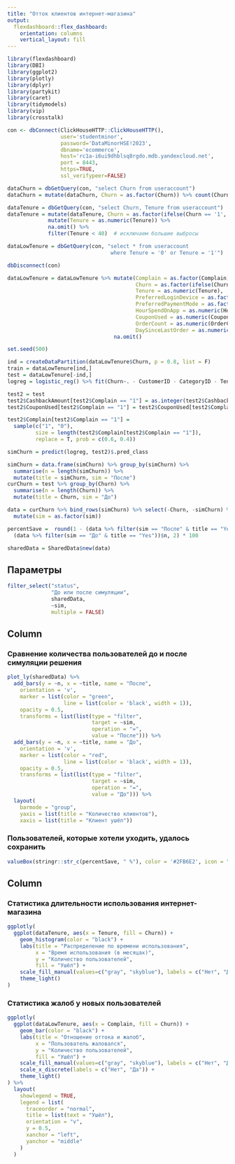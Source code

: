```yaml
---
title: "Отток клиентов интернет-магазина"
output: 
  flexdashboard::flex_dashboard:
    orientation: columns
    vertical_layout: fill
---
```


```r
library(flexdashboard)
library(DBI)
library(ggplot2)
library(plotly)
library(dplyr)
library(partykit)
library(caret)
library(tidymodels)
library(vip)
library(crosstalk)
```

```r
con <- dbConnect(ClickHouseHTTP::ClickHouseHTTP(), 
                 user='studentminor', 
                 password='DataMinorHSE!2023', 
                 dbname='ecommerce', 
                 host='rc1a-i6ui9dhblsq8rgdo.mdb.yandexcloud.net',
                 port = 8443,
                 https=TRUE,
                 ssl_verifypeer=FALSE)

dataChurn = dbGetQuery(con, "select Churn from useraccount")
dataChurn = mutate(dataChurn, Churn = as.factor(Churn)) %>% count(Churn)

dataTenure = dbGetQuery(con, "select Churn, Tenure from useraccount")
dataTenure = mutate(dataTenure, Churn = as.factor(ifelse(Churn == '1', 'Yes', 'No'))) %>%
             mutate(Tenure = as.numeric(Tenure)) %>%
             na.omit() %>% 
             filter(Tenure < 40)  # исключаем большие выбросы

dataLowTenure = dbGetQuery(con, "select * from useraccount
                                 where Tenure = '0' or Tenure = '1'")

dbDisconnect(con)

dataLowTenure = dataLowTenure %>% mutate(Complain = as.factor(Complain),
                                         Churn = as.factor(ifelse(Churn == '1', 'Yes', 'No')),
                                         Tenure = as.numeric(Tenure),
                                         PreferredLoginDevice = as.factor(PreferredLoginDevice),
                                         PreferredPaymentMode = as.factor(PreferredPaymentMode),
                                         HourSpendOnApp = as.numeric(HourSpendOnApp),
                                         CouponUsed = as.numeric(CouponUsed),
                                         OrderCount = as.numeric(OrderCount),
                                         DaySinceLastOrder = as.numeric(DaySinceLastOrder)) %>%
                                  na.omit()

set.seed(500)

ind = createDataPartition(dataLowTenure$Churn, p = 0.8, list = F)
train = dataLowTenure[ind,]
test = dataLowTenure[-ind,]
logreg = logistic_reg() %>% fit(Churn~. - CustomerID - CategoryID - Tenure, data = train)

test2 = test
test2$CashbackAmount[test2$Complain == "1"] = as.integer(test2$CashbackAmount[test2$Complain == "1"] * 1.2)
test2$CouponUsed[test2$Complain == "1"] = test2$CouponUsed[test2$Complain == "1"] + 2

test2$Complain[test2$Complain == "1"] = 
  sample(c("1", "0"), 
         size = length(test2$Complain[test2$Complain == "1"]),
         replace = T, prob = c(0.6, 0.4))

simChurn = predict(logreg, test2)$.pred_class

simChurn = data.frame(simChurn) %>% group_by(simChurn) %>% 
  summarise(n = length(simChurn)) %>%
  mutate(title = simChurn, sim = "После")
curChurn = test %>% group_by(Churn) %>% 
  summarise(n = length(Churn)) %>%
  mutate(title = Churn, sim = "До")

data = curChurn %>% bind_rows(simChurn) %>% select(-Churn, -simChurn) %>%
  mutate(sim = as.factor(sim))

percentSave =  round(1 - (data %>% filter(sim == "После" & title == "Yes"))$n / 
  (data %>% filter(sim == "До" & title == "Yes"))$n, 2) * 100

sharedData = SharedData$new(data)
```

Параметры {.sidebar}
-------------------------------------

```r
filter_select("status",
              "До или после симуляции",
              sharedData,
              ~sim,
              multiple = FALSE)
```

Column {data-width=400}
-----------------------------------------------------------------------

### Сравнение количества пользователей до и после симуляции решения

```r
plot_ly(sharedData) %>%
  add_bars(y = ~n, x = ~title, name = "После",
    orientation = 'v',
    marker = list(color = "green",
                  line = list(color = 'black', width = 1)),
    opacity = 0.5,
    transforms = list(list(type = "filter",
                           target = ~sim,
                           operation = "=",
                           value = "После"))) %>%
  add_bars(y = ~n, x = ~title, name = "До",
    orientation = 'v',
    marker = list(color = "red",
                  line = list(color = 'black', width = 1)),
    opacity = 0.5,
    transforms = list(list(type = "filter",
                           target = ~sim,
                           operation = "=",
                           value = "До"))) %>%
  layout(
    barmode = "group",
    yaxis = list(title = "Количество клиентов"),
    xaxis = list(title = "Клиент ушёл"))
```

### Пользователей, которые хотели уходить, удалось сохранить

```r
valueBox(stringr::str_c(percentSave, " %"), color = '#2FB6E2', icon = "fa-percent")
```

Column {data-width=500}
-----------------------------------------------------------------------

### Статистика длительности использования интернет-магазина

```r
ggplotly(          
  ggplot(dataTenure, aes(x = Tenure, fill = Churn)) + 
    geom_histogram(color = "black") + 
    labs(title = "Распределение по времени использования", 
         x = "Время использования (в месяцах)", 
         y = "Количество пользователей",
         fill = "Ушёл") + 
    scale_fill_manual(values=c("gray", "skyblue"), labels = c("Нет", "Да")) +
    theme_light()
)
```

### Статистика жалоб у новых пользователей

```r
ggplotly(
  ggplot(dataLowTenure, aes(x = Complain, fill = Churn)) + 
    geom_bar(color = "black") +
    labs(title = "Отношение оттока и жалоб", 
         x = "Пользователь жаловался",
         y = "Количество пользователей",
         fill = "Ушёл") +
    scale_fill_manual(values=c("gray", "skyblue"), labels = c("Нет", "Да")) +
    scale_x_discrete(labels = c("Нет", "Да")) +
    theme_light()
) %>%
  layout(
    showlegend = TRUE,
    legend = list(
      traceorder = "normal",
      title = list(text = "Ушёл"),
      orientation = "v",
      y = 0.5,
      xanchor = "left",
      yanchor = "middle"
    )
  )
```
